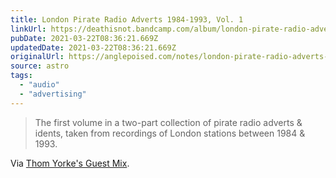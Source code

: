 ```yaml
---
title: London Pirate Radio Adverts 1984​-​1993, Vol. 1
linkUrl: https://deathisnot.bandcamp.com/album/london-pirate-radio-adverts-1984-1993-vol-1
pubDate: 2021-03-22T08:36:21.669Z
updatedDate: 2021-03-22T08:36:21.669Z
originalUrl: https://anglepoised.com/notes/london-pirate-radio-adverts-1984-1993-vol-1
source: astro
tags:
  - "audio"
  - "advertising"
---
```


> The first volume in a two-part collection of pirate radio adverts & idents, taken from recordings of London stations between 1984 & 1993.

Via [Thom Yorke's Guest Mix](https://www.bbc.co.uk/programmes/m000rwsq).
